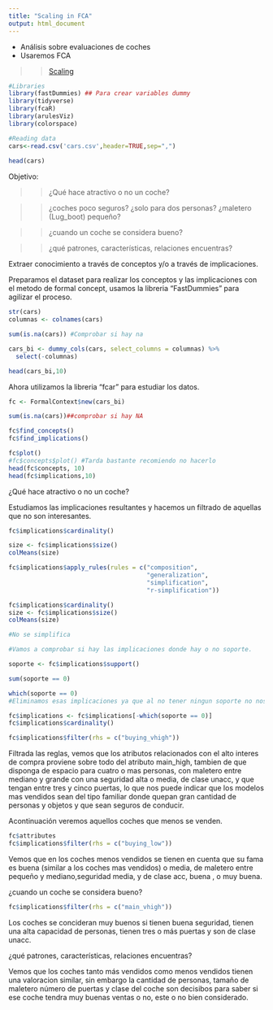 ```yaml
---
title: "Scaling in FCA"
output: html_document
---
```


- Análisis sobre evaluaciones de coches   
- Usaremos FCA

>> [Scaling](Project_3.html cars.csv Project 3.Rmd)

```r
#Libraries
library(fastDummies) ## Para crear variables dummy
library(tidyverse)
library(fcaR)
library(arulesViz)
library(colorspace)

#Reading data
cars<-read.csv('cars.csv',header=TRUE,sep=",")
 
head(cars)

```

Objetivo: 

>> ¿Qué hace atractivo o no un coche?
 
>> ¿coches poco seguros?
>>¿solo para dos personas?
>>¿maletero (Lug_boot) pequeño?

>> ¿cuando un coche se considera bueno?

>> ¿qué patrones, características, relaciones encuentras?

Extraer conocimiento a través de conceptos y/o a través de implicaciones. 

Preparamos el dataset para realizar los conceptos y las implicaciones con el metodo 
de formal concept, usamos la libreria "FastDummies" para agilizar el proceso.
```r
str(cars)
columnas <- colnames(cars)

sum(is.na(cars)) #Comprobar si hay na

cars_bi <- dummy_cols(cars, select_columns = columnas) %>% 
  select(-columnas)

head(cars_bi,10)

```

Ahora utilizamos la libreria "fcar" para estudiar los datos.
```r
fc <- FormalContext$new(cars_bi)

sum(is.na(cars))##comprobar si hay NA

fc$find_concepts()
fc$find_implications()

fc$plot()
#fc$concepts$plot() #Tarda bastante recomiendo no hacerlo 
head(fc$concepts, 10)
head(fc$implications,10)

```

¿Qué hace atractivo o no un coche?

Estudiamos las implicaciones resultantes y hacemos un filtrado de aquellas que 
no son interesantes.
```r
fc$implications$cardinality()

size <- fc$implications$size()
colMeans(size)

fc$implications$apply_rules(rules = c("composition",
                                      "generalization",
                                      "simplification",
                                      "r-simplification"))

fc$implications$cardinality()
size <- fc$implications$size()
colMeans(size)

#No se simplifica 

#Vamos a comprobar si hay las implicaciones donde hay o no soporte.

soporte <- fc$implications$support()

sum(soporte == 0)

which(soporte == 0)
#Eliminamos esas implicaciones ya que al no tener ningun soporte no nos interesa

fc$implications <- fc$implications[-which(soporte == 0)]
fc$implications$cardinality()

fc$implications$filter(rhs = c("buying_vhigh"))

```
Filtrada las reglas, vemos que los atributos relacionados con el alto interes de
compra proviene sobre todo del atributo main_high, tambien de que disponga de espacio para
cuatro o mas personas, con maletero entre mediano y grande con una seguridad alta o media,
de clase unacc, y que tengan entre tres y cinco puertas, lo que nos puede indicar que 
los modelos mas vendidos sean del tipo familiar donde quepan gran cantidad de personas
y objetos y que sean seguros de conducir.

Acontinuación veremos aquellos coches que menos se venden.
```r
fc$attributes
fc$implications$filter(rhs = c("buying_low"))
```
Vemos que en los coches menos vendidos se tienen en cuenta que su fama es 
buena (similar a los coches mas vendidos) o media, de maletero entre pequeño 
y mediano,seguridad media, y de clase acc, buena , o muy buena.


¿cuando un coche se considera bueno?
```r
fc$implications$filter(rhs = c("main_vhigh"))

```

Los coches se concideran muy buenos si tienen buena seguridad, tienen una alta capacidad de personas, tienen tres o más puertas y son de clase unacc.


¿qué patrones, características, relaciones encuentras?

Vemos que los coches tanto más vendidos como menos vendidos tienen una valoracion 
similar, sin embargo la cantidad de personas, tamaño de maletero número de puertas 
y clase del coche son decisibos para saber si ese coche tendra muy buenas ventas 
o no, este o no bien considerado.

